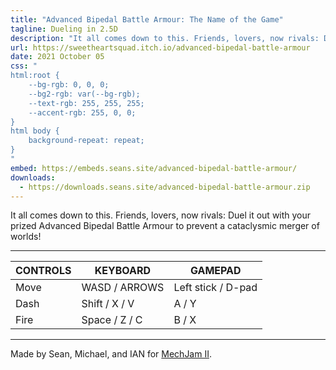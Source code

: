 ```yaml
---
title: "Advanced Bipedal Battle Armour: The Name of the Game"
tagline: Dueling in 2.5D
description: "It all comes down to this. Friends, lovers, now rivals: Duel it out with your prized Advanced Bipedal Battle Armour to prevent a cataclysmic merger of worlds!"
url: https://sweetheartsquad.itch.io/advanced-bipedal-battle-armour
date: 2021 October 05
css: "
html:root {
	--bg-rgb: 0, 0, 0;
	--bg2-rgb: var(--bg-rgb);
	--text-rgb: 255, 255, 255;
	--accent-rgb: 255, 0, 0;
}
html body {
	background-repeat: repeat;
}
"
embed: https://embeds.seans.site/advanced-bipedal-battle-armour/
downloads:
  - https://downloads.seans.site/advanced-bipedal-battle-armour.zip
---
```


It all comes down to this. Friends, lovers, now rivals: Duel it out with your prized Advanced Bipedal Battle Armour to prevent a cataclysmic merger of worlds!

---

| CONTROLS | KEYBOARD      | GAMEPAD            |
| -------- | ------------- | ------------------ |
| Move     | WASD / ARROWS | Left stick / D-pad |
| Dash     | Shift / X / V | A / Y              |
| Fire     | Space / Z / C | B / X              |

---

Made by Sean, Michael, and IAN for [MechJam II](https://itch.io/jam/mechjam2).

